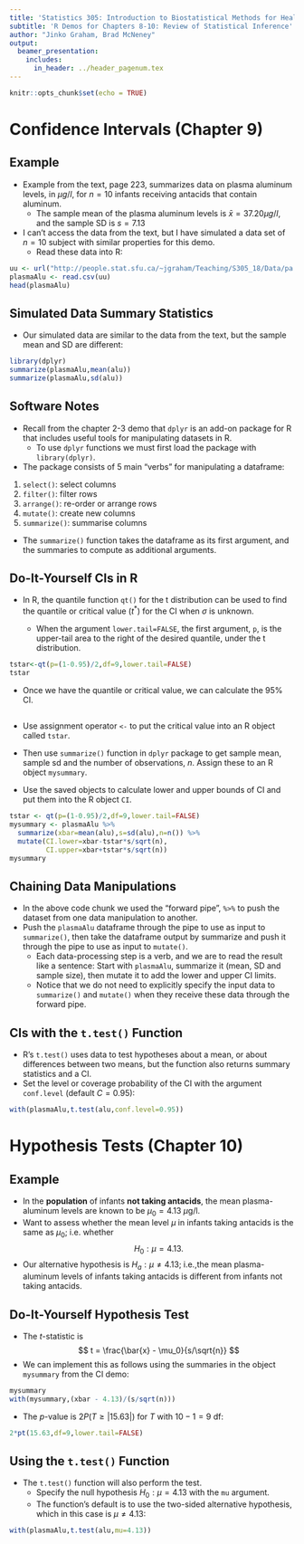 ```yaml
---
title: 'Statistics 305: Introduction to Biostatistical Methods for Health Sciences'
subtitle: 'R Demos for Chapters 8-10: Review of Statistical Inference'
author: "Jinko Graham, Brad McNeney"
output: 
  beamer_presentation:
    includes:
      in_header: ../header_pagenum.tex
---
```


```r
knitr::opts_chunk$set(echo = TRUE)
```


# Confidence Intervals (Chapter 9)

## Example

* Example from the text, page 223, summarizes data on plasma aluminum levels,
in $\mu g/l$, for $n=10$ infants receiving antacids that contain aluminum.
    + The sample mean of the plasma aluminum levels is $\bar{x} = 37.20 \mu g/l$, and the sample SD is $s=7.13$
* I can't access the data from the text, but I have
simulated a data set of $n=10$ subject with
similar properties for this demo.
    + Read these data into R:

\scriptsize

<!--
```r
set.seed(123)
plasmaAlu <- data.frame(alu = rnorm(n=10,mean=37.2,sd=7.13))
write.csv(file="pa.csv",plasmaAlu,row.names=FALSE)
```
\normalsize
-->
```r
uu <- url("http://people.stat.sfu.ca/~jgraham/Teaching/S305_18/Data/pa.csv")
plasmaAlu <- read.csv(uu)
head(plasmaAlu)
```

## Simulated Data Summary Statistics

* Our simulated data are similar to the data from 
the text, but the sample mean and SD are different:

\small

```r
library(dplyr)
summarize(plasmaAlu,mean(alu))
summarize(plasmaAlu,sd(alu))
```

## Software Notes 

* Recall from the chapter 2-3 demo that
`dplyr` is an add-on package for R that includes useful 
tools for manipulating datasets in R.
    + To use `dplyr` functions we must first load the 
    package with `library(dplyr)`.

* The package consists of 5 main "verbs" for manipulating 
a dataframe: 
1. `select()`: 	select columns
2. `filter()`: 	filter rows
3. `arrange()`: 	re-order or arrange rows
4. `mutate()`: 	create new columns
5. `summarize()`: 	summarise columns

* The `summarize()` function
    takes the dataframe as its first
    argument, and the summaries to compute as additional
    arguments.

## Do-It-Yourself CIs in R

* In R, the quantile function `qt()` for the t distribution can be used to find 
the quantile or critical value ($t^*$) for the CI when $\sigma$ is unknown.

    + When the argument `lower.tail=FALSE`, the first argument, `p`, is the upper-tail area to the right of the desired quantile, under the t distribution.  

\scriptsize

```r
tstar<-qt(p=(1-0.95)/2,df=9,lower.tail=FALSE)
tstar
```

\normalsize

* Once we have the quantile or critical value, we can calculate the 95% CI.

## 

* Use assignment operator `<-` to put the critical value into an R object called `tstar`.

* Then use `summarize()` function in `dplyr` package to get sample mean, sample sd and the number of observations, $n$. Assign these to an R object `mysummary`. 

* Use the saved objects to calculate lower and upper bounds of CI and put them into the R object `CI`.
   
\scriptsize

```r
tstar <- qt(p=(1-0.95)/2,df=9,lower.tail=FALSE)
mysummary <- plasmaAlu %>% 
  summarize(xbar=mean(alu),s=sd(alu),n=n()) %>%
  mutate(CI.lower=xbar-tstar*s/sqrt(n),
         CI.upper=xbar+tstar*s/sqrt(n))
mysummary
```

## Chaining Data Manipulations

* In the above code chunk we used the "forward pipe", `%>%`
to push the dataset from one data manipulation to another.
* Push the `plasmaAlu` dataframe through the pipe
to use as input to `summarize()`, then take the dataframe
output by summarize and push it through the pipe to 
use as input to `mutate()`.
    + Each data-processing step is a verb, and we 
    are to read the result like a sentence:
    Start with `plasmaAlu`, summarize it 
    (mean, SD and sample size), then mutate it to 
    add the lower and upper CI limits.
    + Notice that we do not need to explicitly specify the 
    input data to `summarize()` and `mutate()` when
    they receive these data through the forward pipe.

## CIs with the `t.test()` Function

* R's `t.test()` uses data to test hypotheses 
about a mean, or about differences between two means,
but the function also returns summary statistics and 
a CI.
* Set the level or coverage probability of the CI with the argument
    `conf.level` (default $C=0.95$):

\scriptsize

```r
with(plasmaAlu,t.test(alu,conf.level=0.95))
```



# Hypothesis Tests (Chapter 10)


## Example

* In the **population** of infants **not taking antacids**,
the mean plasma-aluminum levels are known to be $\mu_0 = 4.13$  $\mu$g/l.
* Want to assess whether the mean level $\mu$ in infants taking
antacids is the same as $\mu_0$; i.e. whether 
$$H_0: \mu=4.13.$$
* Our alternative hypothesis is $H_a:\mu \not= 4.13$; i.e.,the mean plasma-aluminum levels of infants taking
antacids is different from infants not taking antacids.


## Do-It-Yourself Hypothesis Test

* The $t$-statistic is
$$
t = \frac{\bar{x} - \mu_0}{s/\sqrt{n}}
$$
* We can implement this as follows using
the summaries in the object `mysummary` from
the CI demo:

\scriptsize

```r
mysummary
with(mysummary,(xbar - 4.13)/(s/sqrt(n)))
```
\normalsize

* The $p$-value is 
$2P(T \geq |15.63|)$ for $T$ with $10-1=9$ df:

\scriptsize
```r
2*pt(15.63,df=9,lower.tail=FALSE)
```

## Using the `t.test()` Function

* The `t.test()` function will also perform the test.
    + Specify the null hypothesis 
$H_0:\mu=4.13$ with the `mu` argument.
    + The function's default is to use the two-sided
    alternative hypothesis, which in this case is
    $\mu \not= 4.13$:


\scriptsize
```r
with(plasmaAlu,t.test(alu,mu=4.13))
```
